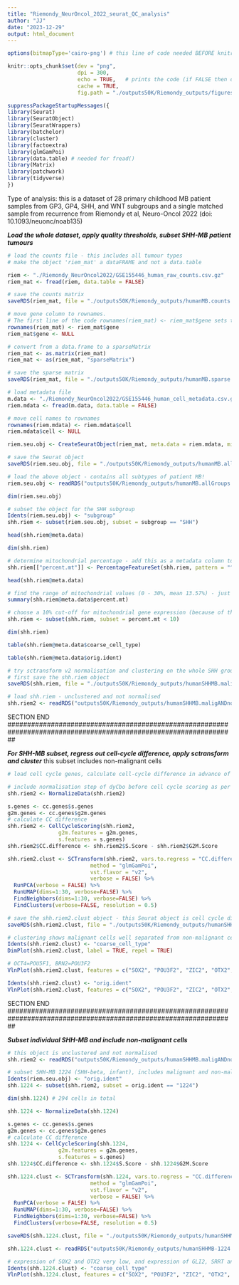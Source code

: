 ```yaml
---
title: "Riemondy_NeurOncol_2022_seurat_QC_analysis"
author: "JJ"
date: "2023-12-29"
output: html_document
---
```


```r
options(bitmapType='cairo-png') # this line of code needed BEFORE knitr code in chunk below
```

```r
knitr::opts_chunk$set(dev = "png",
                      dpi = 300,
                      echo = TRUE,   # prints the code (if FALSE then only code output is shown)
                      cache = TRUE,
                      fig.path = "./outputs50K/Riemondy_outputs/figures/")
```

```r
suppressPackageStartupMessages({
library(Seurat)
library(SeuratObject)
library(SeuratWrappers)
library(batchelor)
library(cluster)
library(factoextra)
library(glmGamPoi)
library(data.table) # needed for fread()
library(Matrix)
library(patchwork)
library(tidyverse)
})
```

Type of analysis: this is a dataset of 28 primary childhood MB patient samples from GP3, GP4, SHH, and WNT subgroups and a single matched sample from recurrence from Riemondy et al, Neuro-Oncol 2022 (doi: 10.1093/neuonc/noab135)


#############################################################################################################
***Load the whole dataset, apply quality thresholds, subset SHH-MB patient tumours***
```r
# load the counts file - this includes all tumour types
# make the object 'riem_mat' a dataFRAME and not a data.table

riem <- "./Riemondy_NeurOncol2022/GSE155446_human_raw_counts.csv.gz"
riem_mat <- fread(riem, data.table = FALSE)
```

```r
# save the counts matrix
saveRDS(riem_mat, file = "./outputs50K/Riemondy_outputs/humanMB.counts.matrix.rds")
```

```r
# move gene column to rownames.
# The first line of the code rownames(riem_mat) <- riem_mat$gene sets the 'gene' column of the riem_mat dataframe as the row names of the dataframe. This means each row will be named according to the corresponding entry in the 'gene' column. The second line riem_mat$gene <- NULL then removes the 'gene' column from the dataframe. In R, assigning NULL to a dataframe column effectively deletes that column. So, after these two lines of code are executed, the 'gene' column will no longer exist as a separate column in riem_mat, but its values will have been transferred to serve as the row names of the dataframe. 
rownames(riem_mat) <- riem_mat$gene
riem_mat$gene <- NULL
```

```r
# convert from a data.frame to a sparseMatrix
riem_mat <- as.matrix(riem_mat)
riem_mat <- as(riem_mat, "sparseMatrix")
```

```r
# save the sparse matrix
saveRDS(riem_mat, file = "./outputs50K/Riemondy_outputs/humanMB.sparse.matrix.rds")
```

```r
# load metadata file
m.data <- "./Riemondy_NeurOncol2022/GSE155446_human_cell_metadata.csv.gz"
riem.mdata <- fread(m.data, data.table = FALSE)
```

```r
# move cell names to rownames
rownames(riem.mdata) <- riem.mdata$cell
riem.mdata$cell <- NULL
```

```r
riem.seu.obj <- CreateSeuratObject(riem_mat, meta.data = riem.mdata, min.cells = 10, min.features = 200)
```

```r
# save the Seurat object
saveRDS(riem.seu.obj, file = "./outputs50K/Riemondy_outputs/humanMB.allGroups.filteredCellsGenes.SeuratObject.rds")
```

```r
# load the above object - contains all subtypes of patient MB!
riem.seu.obj <- readRDS("outputs50K/Riemondy_outputs/humanMB.allGroups.filteredCellsGenes.SeuratObject.rds")
```

```r
dim(riem.seu.obj)
```

```r
# subset the object for the SHH subgroup
Idents(riem.seu.obj) <- "subgroup"
shh.riem <- subset(riem.seu.obj, subset = subgroup == "SHH")
```

```r
head(shh.riem@meta.data)
```

```r
dim(shh.riem)
```

```r
# determine mitochondrial percentage - add this as a metadata column to shh.riem
shh.riem[["percent.mt"]] <- PercentageFeatureSet(shh.riem, pattern = "^MT-")
```

```r
head(shh.riem@meta.data)
```

```r
# find the range of mitochondrial values (0 - 30%, mean 13.57%) - just for SHH-MB subset
summary(shh.riem@meta.data$percent.mt)
```

```r
# choose a 10% cut-off for mitochondrial gene expression (because of this paper, doi: 10.1093/bioinformatics/btaa751)
shh.riem <- subset(shh.riem, subset = percent.mt < 10)
```

```r
dim(shh.riem)
```

```r
table(shh.riem@meta.data$coarse_cell_type)
```

```r
table(shh.riem@meta.data$orig.ident)
```

```r
# try sctransform v2 normalisation and clustering on the whole SHH group to see if the malignant cells cluster separately.
# first save the shh.riem object
saveRDS(shh.riem, file = "./outputs50K/Riemondy_outputs/humanSHHMB.maligANDnonMaligCells.filteredCellsGenesMitoLessThanTenPrecent.unclusteredSeuratObj.rds")
```

```r
# load shh.riem - unclustered and not normalised
shh.riem2 <- readRDS("outputs50K/Riemondy_outputs/humanSHHMB.maligANDnonMaligCells.filteredCellsGenesMitoLessThanTenPrecent.unclusteredSeuratObj.rds")
```

SECTION END
##################################################################################################################


##################################################################################################################
***For SHH-MB subset, regress out cell-cycle difference, apply sctransform and cluster***
this subset includes non-malignant cells
```r
# load cell cycle genes, calculate cell-cycle difference in advance of regressing out CC difference

# include normalisation step of dyCbo before cell cycle scoring as per github issue: https://github.com/satijalab/seurat/issues/1679
shh.riem2 <- NormalizeData(shh.riem2)

s.genes <- cc.genes$s.genes
g2m.genes <- cc.genes$g2m.genes
# calculate CC difference
shh.riem2 <- CellCycleScoring(shh.riem2,
                g2m.features = g2m.genes,
                s.features = s.genes)
shh.riem2$CC.difference <- shh.riem2$S.Score - shh.riem2$G2M.Score
```

```r
shh.riem2.clust <- SCTransform(shh.riem2, vars.to.regress = "CC.difference", 
                          method = "glmGamPoi",
                          vst.flavor = "v2",
                          verbose = FALSE) %>% 
  RunPCA(verbose = FALSE) %>% 
  RunUMAP(dims=1:30, verbose=FALSE) %>% 
  FindNeighbors(dims=1:30, verbose=FALSE) %>% 
  FindClusters(verbose=FALSE, resolution = 0.5)
```

```r
# save the shh.riem2.clust object - this Seurat object is cell cycle difference regressed, 
saveRDS(shh.riem2.clust, file = "./outputs50K/Riemondy_outputs/humanSHHMB.maligANDnonMaligCells.filteredCellsGenesMitoLessThanTenPrecent.CcdiffRegressed.SCT.clustered.rds")
```


```r
# clustering shows malignant cells well separated from non-malignant cells
Idents(shh.riem2.clust) <- "coarse_cell_type"
DimPlot(shh.riem2.clust, label = TRUE, repel = TRUE)
```

```r
# OCT4=POU5F1, BRN2=POU3F2
VlnPlot(shh.riem2.clust, features = c("SOX2", "POU3F2", "ZIC2", "OTX2", "SRRT", "GLI2"))
```

```r
Idents(shh.riem2.clust) <- "orig.ident"
VlnPlot(shh.riem2.clust, features = c("SOX2", "POU3F2", "ZIC2", "OTX2", "SRRT", "GLI2", "ERBB4"))
```

SECTION END
##################################################################################################################

##################################################################################################################
***Subset individual SHH-MB and include non-malignant cells***
```r
# this object is unclustered and not normalised
shh.riem2 <- readRDS("outputs50K/Riemondy_outputs/humanSHHMB.maligANDnonMaligCells.filteredCellsGenesMitoLessThanTenPrecent.unclusteredSeuratObj.rds")
```

```r
# subset SHH-MB 1224 (SHH-beta, infant), includes malignant and non-malignant cells
Idents(riem.seu.obj) <- "orig.ident"
shh.1224 <- subset(shh.riem2, subset = orig.ident == "1224")
```

```r
dim(shh.1224) # 294 cells in total
```

```r
shh.1224 <- NormalizeData(shh.1224)

s.genes <- cc.genes$s.genes
g2m.genes <- cc.genes$g2m.genes
# calculate CC difference
shh.1224 <- CellCycleScoring(shh.1224,
                g2m.features = g2m.genes,
                s.features = s.genes)
shh.1224$CC.difference <- shh.1224$S.Score - shh.1224$G2M.Score
```

```r
shh.1224.clust <- SCTransform(shh.1224, vars.to.regress = "CC.difference", 
                          method = "glmGamPoi",
                          vst.flavor = "v2",
                          verbose = FALSE) %>% 
  RunPCA(verbose = FALSE) %>% 
  RunUMAP(dims=1:30, verbose=FALSE) %>% 
  FindNeighbors(dims=1:30, verbose=FALSE) %>% 
  FindClusters(verbose=FALSE, resolution = 0.5)
```

```r
saveRDS(shh.1224.clust, file = "./outputs50K/Riemondy_outputs/humanSHHMB-1224.maligANDnonMaligCells.filteredCellsGenesMitoLessThanTenPrecent.CCdiffRegressed.SCT.clustered.rds")
```

```r
shh.1224.clust <- readRDS("outputs50K/Riemondy_outputs/humanSHHMB-1224.maligANDnonMaligCells.filteredCellsGenesMitoLessThanTenPrecent.CCdiffRegressed.SCT.clustered.rds")
```



```r
# expression of SOX2 and OTX2 very low, and expression of GLI2, SRRT and ERBB4 is low
Idents(shh.1224.clust) <- "coarse_cell_type"
VlnPlot(shh.1224.clust, features = c("SOX2", "POU3F2", "ZIC2", "OTX2", "SRRT", "GLI2", "ERBB4"))
```






